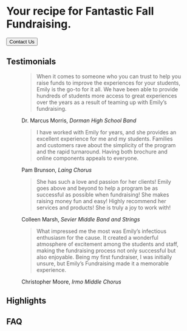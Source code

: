 ::: column-screen-inset
<div class="hero">
<h1 class="hero">
Your recipe for <span class="cta">Fantastic Fall Fundraising.</span>
</h1>

<button type="button" class="btn btn-cta">Contact Us</button>
</div>
<h2>Testimonials</h2>

<div class="grid-container">

<div class="grid-item">
<figure>
<blockquote class="blockquote">
<p class="mb-0">
When it comes to someone who you can trust to help you raise funds to improve the experiences for your students, Emily is the go-to for it all. We have been able to provide hundreds of students more access to great experiences over the years as a result of teaming up with Emily’s fundraising.
</p>
</blockquote>
<figcaption class="blockquote-footer">
Dr. Marcus Morris, <cite title="Source Title">Dorman High School Band</cite>
</figcaption>
</figure>
</div>

<div class="grid-item">
<figure>
<blockquote class="blockquote">
<p class="mb-0">
I have worked with Emily for years, and she provides an excellent experience for me and my students. Families and customers rave about the simplicity of the program and the rapid turnaround. Having both brochure and online components appeals to everyone.
</p>
</blockquote>
<figcaption class="blockquote-footer">
Pam Brunson, <cite title="Source Title">Laing Chorus</cite>
</figcaption>
</figure>
</div>

<div class="grid-item">
<figure>
<blockquote class="blockquote">
<p class="mb-0">
She has such a love and passion for her clients! Emily goes above and beyond to help a program be as successful as possible when fundraising! She makes raising money fun and easy! Highly recommend her services and products! She is truly a joy to work with!
</p>
</blockquote>
<figcaption class="blockquote-footer">
Colleen Marsh, <cite title="Source Title">Sevier Middle Band and Strings</cite>
</figcaption>
</figure>
</div>

<div class="grid-item">
<figure>
<blockquote class="blockquote">
<p class="mb-0">
What impressed me the most was Emily’s infectious enthusiasm for the cause. It created a wonderful atmosphere of excitement among the students and staff, making the fundraising process not only successful but also enjoyable. Being my first fundraiser, I was initially unsure, but Emily’s Fundraising made it a memorable experience.
</p>
</blockquote>
<figcaption class="blockquote-footer">
Christopher Moore, <cite title="Source Title">Irmo Middle Chorus</cite>
</figcaption>
</figure>
</div>

</div>


<h2>Highlights</h2>

<h2>FAQ</h2>


:::